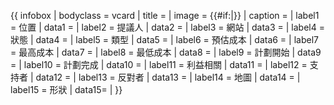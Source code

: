 {{ infobox
| bodyclass = vcard
| title = {{{property_name<includeonly>|{{PAGENAME}}</includeonly>}}}
| image      = {{#if:{{{image_name|}}}<includeonly>|[[File:{{{image_name}}}|{{{image_size|200px}}}]]</includeonly>}}
| caption    = {{{caption<includeonly>|</includeonly>}}}
| label1 = 位置
| data1 = {{{location<includeonly>|</includeonly>}}}
| label2 = 提議人
| data2 = {{{proposer<includeonly>|</includeonly>}}}
| label3 = 網站
| data3 = {{{official website<includeonly>|</includeonly>}}}
| label4 = 狀態
| data4 = {{{status<includeonly>|</includeonly>}}}
| label5 = 類型
| data5 = {{{type<includeonly>|</includeonly>}}}
| label6 = 預估成本
| data6 = {{{estimated cost<includeonly>|</includeonly>}}}
| label7 = 最高成本
| data7 = {{{max cost<includeonly>|</includeonly>}}}
| label8 = 最低成本
| data8 = {{{min cost<includeonly>|</includeonly>}}}
| label9 = 計劃開始
| data9 = {{{planned start<includeonly>|</includeonly>}}}
| label10 = 計劃完成
| data10 = {{{planned finish<includeonly>|</includeonly>}}}
| label11 = 利益相關
| data11 = {{{stakeholders<includeonly>|</includeonly>}}}
| label12 = 支持者
| data12 = {{{supporters<includeonly>|</includeonly>}}}
| label13 = 反對者
| data13 = {{{opponents<includeonly>|</includeonly>}}}
| label14 = 地圖
| data14 = {{{osm_id<includeonly>|</includeonly>}}}
| label15 = 形狀
| data15= {{{geometry<includeonly>|</includeonly>}}}
| }}<noinclude>{{documentation}}</noinclude>